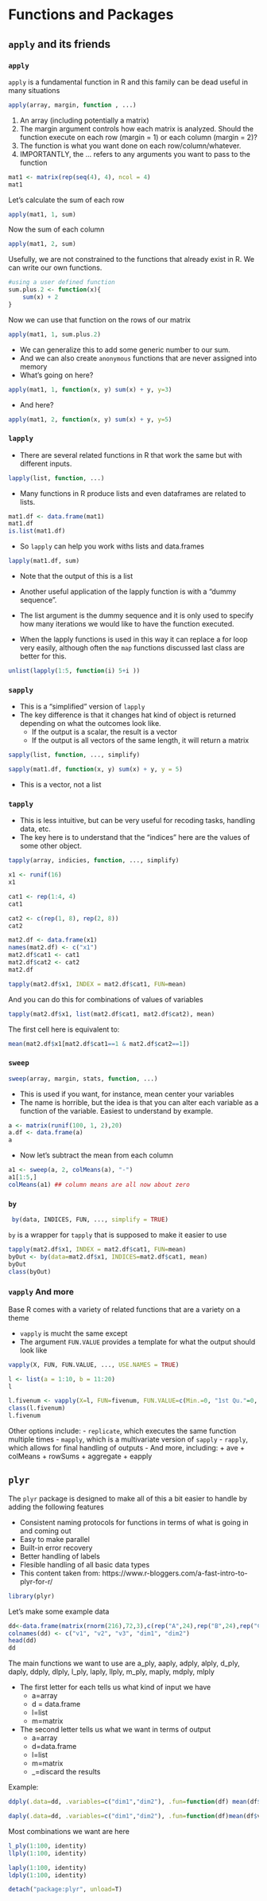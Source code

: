 # Functions and Packages

## `apply` and its friends

### `apply`

`apply` is a fundamental function in R and this family can be dead useful in many situations

```r
apply(array, margin, function , ...)
```


1. An array (including potentially a matrix)
2. The margin argument controls how each matrix is analyzed.  Should the function execute on each row (margin = 1) or each column (margin = 2)?
3. The function is what you want done on each row/column/whatever.
4. IMPORTANTLY, the ... refers to any arguments you want to pass to the function


```r
mat1 <- matrix(rep(seq(4), 4), ncol = 4)
mat1
```

Let's calculate the sum of each row
```r
apply(mat1, 1, sum)
```


Now the sum of each column
```r
apply(mat1, 2, sum)
```

Usefully, we are not constrained to the functions that already exist in R.  We can write our own functions.  

```r
#using a user defined function
sum.plus.2 <- function(x){
	sum(x) + 2
}
```

Now we can use that function on the rows of our matrix
```r
apply(mat1, 1, sum.plus.2)
```

- We can generalize this to add some generic number to our sum.
- And we can also create `anonymous` functions that are never assigned into memory
- What's going on here?


```r
apply(mat1, 1, function(x, y) sum(x) + y, y=3)
```

- And here?

```r
apply(mat1, 2, function(x, y) sum(x) + y, y=5)
```

### `lapply`


- There are several related functions in R that work the same but with different inputs.

```r
lapply(list, function, ...)
```

- Many functions in R produce lists and even dataframes are related to lists.

```r
mat1.df <- data.frame(mat1)
mat1.df
is.list(mat1.df)
```

- So `lapply` can help you work withs lists and data.frames

```r
lapply(mat1.df, sum)
```

- Note that the output of this is a list



- Another useful application of the lapply function is with a "dummy sequence". 
- The list argument is the dummy sequence and it is only used to specify how many iterations we would like to have the function executed. 
- When the lapply functions is used in this way it can replace a for loop very easily, although often the `map` functions discussed last class are better for this.


```r
unlist(lapply(1:5, function(i) 5+i ))
```

### `sapply`


- This is a "simplified" version of `lapply`
- The key difference is that it changes hat kind of object is returned depending on what the outcomes look like.
    + If the output is a scalar, the result is a vector
    + If the output is all vectors of the same length, it will return a matrix

```r
sapply(list, function, ..., simplify)
```

```r
sapply(mat1.df, function(x, y) sum(x) + y, y = 5)
```

- This is a vector, not a list

### `tapply`

- This is less intuitive, but can be very useful for recoding tasks, handling data, etc.
- The key here is to understand that the "indices" here are the values of some other object.

```r
tapply(array, indicies, function, ..., simplify)
```


```r
x1 <- runif(16)
x1

cat1 <- rep(1:4, 4)
cat1

cat2 <- c(rep(1, 8), rep(2, 8))
cat2
```


```r
mat2.df <- data.frame(x1)
names(mat2.df) <- c("x1")
mat2.df$cat1 <- cat1
mat2.df$cat2 <- cat2
mat2.df
```

  
```r
tapply(mat2.df$x1, INDEX = mat2.df$cat1, FUN=mean)
```

And you can do this for combinations of values of variables 

```r
tapply(mat2.df$x1, list(mat2.df$cat1, mat2.df$cat2), mean)
```

The first cell here is equivalent to:
```r
mean(mat2.df$x1[mat2.df$cat1==1 & mat2.df$cat2==1])
```

### `sweep` 


```r
sweep(array, margin, stats, function, ...)
```

- This is used if you want, for instance, mean center your variables
- The name is horrible, but the idea is that you can alter each variable as a function of the variable. Easiest to understand by example.

```r
a <- matrix(runif(100, 1, 2),20)
a.df <- data.frame(a)
a
```


- Now let's subtract the mean from each column

```r
a1 <- sweep(a, 2, colMeans(a), "-")
a1[1:5,]
colMeans(a1) ## column means are all now about zero
```


### `by`

```r
 by(data, INDICES, FUN, ..., simplify = TRUE)
```

`by` is a wrapper for `tapply` that is supposed to make it easier to use



```r
tapply(mat2.df$x1, INDEX = mat2.df$cat1, FUN=mean)
byOut <- by(data=mat2.df$x1, INDICES=mat2.df$cat1, mean)
byOut
class(byOut)
```

### `vapply` And more

Base R comes with a variety of related functions that are a variety on a theme

- `vapply` is mucht the same except
- The argument `FUN.VALUE` provides a template for what the output should look like

```r
vapply(X, FUN, FUN.VALUE, ..., USE.NAMES = TRUE)
```


```r
l <- list(a = 1:10, b = 11:20)
l
```


```r
l.fivenum <- vapply(X=l, FUN=fivenum, FUN.VALUE=c(Min.=0, "1st Qu."=0, Median=0, "3rd Qu."=0, Max.=0))
class(l.fivenum)
l.fivenum
```

Other options include:
- `replicate`, which executes the same function multiple times
- `mapply`, which is a multivariate version of `sapply`
- `rapply`, which allows for final handling of outputs
- And more, including:
    + ave
    + colMeans
    + rowSums
    + aggregate
    + eapply


## `plyr`

The `plyr` package is designed to make all of this a bit easier to handle by adding the following features

- Consistent naming protocols for functions in terms of what is going in and coming out
- Easy to make parallel
- Built-in error recovery
- Better handling of labels
- Flesible handling of all basic data types
- This content taken from: https://www.r-bloggers.com/a-fast-intro-to-plyr-for-r/

```r
library(plyr)
```


Let's make some example data


```r
dd<-data.frame(matrix(rnorm(216),72,3),c(rep("A",24),rep("B",24),rep("C",24)),c(rep("J",36),rep("K",36)))
colnames(dd) <- c("v1", "v2", "v3", "dim1", "dim2")
head(dd)
dd
```


The main functions we want to use are a_ply, aaply, adply, alply, d_ply, daply, ddply, dlply, l_ply, laply, llply, m_ply, maply, mdply, mlply


- The first letter for each tells us what kind of input we have
    + a=array
    + d = data.frame
    + l=list
    + m=matrix
- The second letter tells us what we want in terms of output
    + a=array
    + d=data.frame
    + l=list
    + m=matrix
    + _=discard the results
    

Example: 

```r
ddply(.data=dd, .variables=c("dim1","dim2"), .fun=function(df) mean(df$v1))
```

```r
daply(.data=dd, .variables=c("dim1","dim2"), .fun=function(df)mean(df$v1))
```

Most combinations we want are here

```r
l_ply(1:100, identity)
llply(1:100, identity)
```


```r
laply(1:100, identity)
ldply(1:100, identity)
```
```r
detach("package:plyr", unload=T)
```